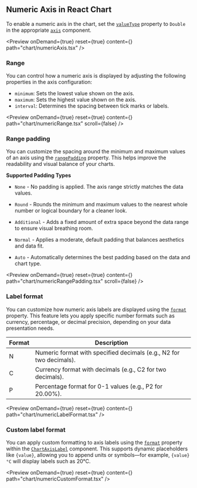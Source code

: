

<Meta 
  title="React Chart Numeric Axis | Syncfusion"
  description="React Chart numeric axis scales continuous values with linear or logarithmic options, custom ranges, intervals, and label formatting."
/>

## Numeric Axis in React Chart

To enable a numeric axis in the chart, set the [`valueType`](https://react-api.syncfusion.com/chart/chartaxisprops#valuetype) property to `Double` in the appropriate [`axis`](https://react-api.syncfusion.com/chart/chartaxisprops) component.

<Preview onDemand={true} reset={true} content={<NumericAxis />} path="chart/numericAxis.tsx" />

### Range

You can control how a numeric axis is displayed by adjusting the following properties in the axis configuration:
- `minimum`: Sets the lowest value shown on the axis.
- `maximum`: Sets the highest value shown on the axis.
- `interval`: Determines the spacing between tick marks or labels.

<Preview onDemand={true} reset={true} content={<NumericRange />} path="chart/numericRange.tsx" scroll={false} />

### Range padding

You can customize the spacing around the minimum and maximum values of an axis using the [`rangePadding`](https://react-api.syncfusion.com/chart/chartaxisprops#rangepadding) property. This helps improve the readability and visual balance of your charts.

**Supported Padding Types**

- `None` - No padding is applied. The axis range strictly matches the data values.

- `Round` - Rounds the minimum and maximum values to the nearest whole number or logical boundary for a cleaner look.

- `Additional` - Adds a fixed amount of extra space beyond the data range to ensure visual breathing room.

- `Normal` - Applies a moderate, default padding that balances aesthetics and data fit.

- `Auto` - Automatically determines the best padding based on the data and chart type.

<Preview onDemand={true} reset={true} content={<NumericRangePadding />} path="chart/numericRangePadding.tsx" scroll={false} />

### Label format

You can customize how numeric axis labels are displayed using the [`format`](https://react-api.syncfusion.com/chart/chartaxislabelprops#format) property. This feature lets you apply specific number formats such as currency, percentage, or decimal precision, depending on your data presentation needs.

| Format | Description                                              |
|--------|----------------------------------------------------------|
| N    | Numeric format with specified decimals (e.g., N2 for two decimals). |
| C    | Currency format with decimals (e.g., C2 for two decimals). |
| P    | Percentage format for 0-1 values (e.g., P2 for 20.00%).  |

<Preview onDemand={true} reset={true} content={<NumericLabelFormat />} path="chart/numericLabelFormat.tsx" />

### Custom label format

You can apply custom formatting to axis labels using the [`format`](https://react-api.syncfusion.com/chart/chartaxislabelprops#format) property within the [`ChartAxisLabel`](https://react-api.syncfusion.com/chart/chartaxislabelprops) component. This supports dynamic placeholders like `{value}`, allowing you to append units or symbols—for example, `{value}°C` will display labels such as 20°C.

<Preview onDemand={true} reset={true} content={<NumericCustomFormat />} path="chart/numericCustomFormat.tsx" />

